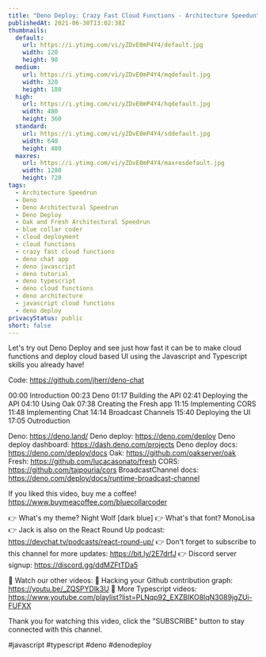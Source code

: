 ```yaml
---
title: "Deno Deploy: Crazy Fast Cloud Functions - Architecture Speedun"
publishedAt: 2021-06-30T13:02:38Z
thumbnails:
  default:
    url: https://i.ytimg.com/vi/yZDvE0mP4Y4/default.jpg
    width: 120
    height: 90
  medium:
    url: https://i.ytimg.com/vi/yZDvE0mP4Y4/mqdefault.jpg
    width: 320
    height: 180
  high:
    url: https://i.ytimg.com/vi/yZDvE0mP4Y4/hqdefault.jpg
    width: 480
    height: 360
  standard:
    url: https://i.ytimg.com/vi/yZDvE0mP4Y4/sddefault.jpg
    width: 640
    height: 480
  maxres:
    url: https://i.ytimg.com/vi/yZDvE0mP4Y4/maxresdefault.jpg
    width: 1280
    height: 720
tags:
  - Architecture Speedrun
  - Deno
  - Deno Architectural Speedrun
  - Deno Deploy
  - Oak and Fresh Architectural Speedrun
  - blue collar coder
  - cloud deployment
  - cloud functions
  - crazy fast cloud functions
  - deno chat app
  - deno javascript
  - deno tutorial
  - deno typescript
  - deno cloud functions
  - deno architecture
  - javascript cloud functions
  - deno deploy
privacyStatus: public
short: false
---
```

  
  Let's try out Deno Deploy and see just how fast it can be to make cloud functions and deploy cloud based UI using the Javascript and Typescript skills you already have!

Code: https://github.com/jherr/deno-chat

00:00 Introduction
00:23 Deno
01:17 Building the API
02:41 Deploying the API
04:10 Using Oak
07:38 Creating the Fresh app
11:15 Implementing CORS
11:48 Implementing Chat
14:14 Broadcast Channels
15:40 Deploying the UI
17:05 Outroduction

Deno: https://deno.land/
Deno deploy: https://deno.com/deploy
Deno deploy dashboard: https://dash.deno.com/projects
Deno deploy docs: https://deno.com/deploy/docs
Oak: https://github.com/oakserver/oak
Fresh: https://github.com/lucacasonato/fresh
CORS: https://github.com/tajpouria/cors
BroadcastChannel docs: https://deno.com/deploy/docs/runtime-broadcast-channel

If you liked this video, buy me a coffee! https://www.buymeacoffee.com/bluecollarcoder

👉 What's my theme? Night Wolf [dark blue]
👉 What's that font? MonoLisa
👉 Jack is also on the React Round Up podcast: https://devchat.tv/podcasts/react-round-up/
👉 Don't forget to subscribe to this channel for more updates: https://bit.ly/2E7drfJ
👉 Discord server signup: https://discord.gg/ddMZFtTDa5

💢 Watch our other videos:
💟 Hacking your Github contribution graph: https://youtu.be/_ZQSPYDlk3U
💟 More Typescript videos: https://www.youtube.com/playlist?list=PLNqp92_EXZBIKO8lqN3089jgZUi-FUFXX

Thank you for watching this video, click the "SUBSCRIBE" button to stay connected with this channel. 

#javascript #typescript #deno #denodeploy
  